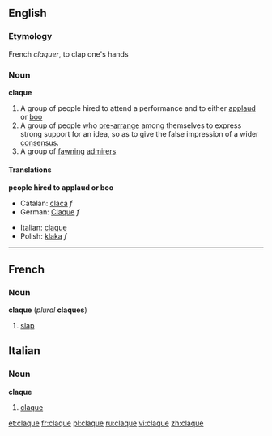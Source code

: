 ==English==

===Etymology===
French ''claquer'', to clap one's hands

===Noun===
'''claque'''

# A group of people hired to attend a performance and to either [[applaud]] or [[boo]]
# A group of people who [[pre-arrange]] among themselves to express strong support for an idea, so as to give the false impression of a wider [[consensus]].
# A group of [[fawning]] [[admirer]]s

====Translations====
'''people hired to applaud or boo'''
{{top}}
*Catalan: [[claca]] ''f''
*German: [[Claque]] ''f''
{{mid}}
*Italian: [[claque#Italian|claque]] {{f}}
*Polish: [[klaka]] ''f''
{{bottom}}

----

==French==

===Noun===
'''claque'''  {{f}} (''plural'' '''claques''')

# [[slap#English|slap]]

==Italian==

===Noun===
'''claque'''  {{f}} {{inv}}

# [[claque#English|claque]]

[[et:claque]]
[[fr:claque]]
[[pl:claque]]
[[ru:claque]]
[[vi:claque]]
[[zh:claque]]